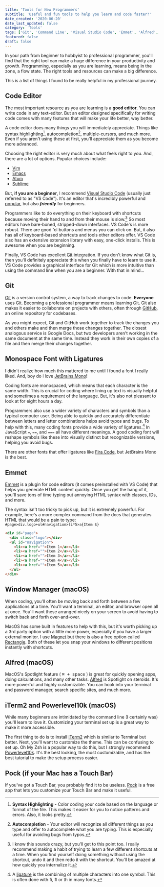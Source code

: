 ```yaml
---
title: 'Tools for New Programmers'
subtitle: 'Useful and fun tools to help you learn and code faster?'
date_created: '2020-06-20'
date_last_updated: false
category: 'Tools'
tags: ['Git', 'Command Line', 'Visual Studio Code', 'Emmet', 'Alfred', 'Pock']
featured: false
draft: false
---
```


In your path from beginner to hobbyist to professional programmer, you'll find that the right tool can make a huge difference in your productivity and growth. Programming, especially as you are learning, means being in the zone, a flow state. The right tools and resources can make a big difference.

This is a list of things I found to be really helpful in my professional journey.

## Code Editor

The most important resource as you are learning is a **good editor**. You can write code in any text-editor. But an editor designed specifically for writing code comes with many features that will make your life better, way better.

A code editor does many things you will immediately appreciate. Things like syntax highlighting[^1], autocompletion[^2], multiple-cursors, and much more. Even if you aren't using these at first, you'll appreciate them as you become more advanced.

[^1]: **Syntax Highlighting** - Color coding your code based on the language or format of the file. This makes it easier for you to notice patterns and errors. Also, it looks pretty.
[^2]: **Autocompletion** - Your editor will recognize all different things as you type and offer to autocomplete what you are typing. This is especially useful for avoiding bugs from typos.

Choosing the right editor is very much about what feels right to you. And, there are a lot of options. Popular choices include:

- [Vim](https://www.vim.org/)
- [Emacs](https://www.gnu.org/software/emacs/)
- [Atom](https://atom.io/)
- [Sublime](https://www.sublimetext.com/)

But, **if you are a beginner**, I recommend [Visual Studio Code](https://code.visualstudio.com/) (usually just referred to as "VS Code"). It's an editor that's incredibly powerful and [popular](https://www.software.com/src/ranking-the-top-5-code-editors-2019), but also **_friendly_** for beginners.

Programmers like to do everything on their keyboard with shortcuts because moving their hand to and from their mouse is slow.[^3] So most editors have bare-boned, stripped-down interfaces. VS Code's is more robust. There are good 'ol buttons and menus you can click on. But, it also has all of keyboard-based shortcuts and tools other editors offer. VS Code also has an extensive extension library with easy, one-click installs. This is awesome when you are beginning.

[^3]: I know this sounds crazy, but you'll get to this point too. I really recommend making a habit of trying to learn a few different shortcuts at a time. When you find yourself doing something without using the shortcut, undo it and then redo it with the shortcut. You'll be amazed at how quickly you internalize it.

Finally, VS Code has excellent [Git](https://git-scm.com/) integration. If you don't know what Git is, then you'll definitely appreciate this when you finally have to learn to use it. VS Code provides a graphical interface for Git which is more intuitive than using the command line when you are a beginner. With that in mind...

## Git

[Git](https://git-scm.com/) is a version control system, a way to track changes to code. **Everyone** uses Git. Becoming a professional programmer means learning Git. Git also makes it easier to collaborate on projects with others, often through [GitHub](https://github.com/), an online repository for codebases.

As you might expect, Git and GitHub work together to track the changes you and others make and then merge those changes together. The closest analogous service is Google Docs, but two developers aren't working in the same document at the same time. Instead they work in their own copies of a file and then merge their changes together.

## Monospace Font with Ligatures

I didn't realize how much this mattered to me until I found a font I really liked. And, boy do I love [JetBrains Mono](https://www.jetbrains.com/lp/mono/#key-features)!

Coding fonts are monospaced, which means that each character is the same width. This is crucial for coding where lining up text is visually helpful and sometimes a requirement of the language. But, it's also not pleasant to look at for eight hours a day.

Programmers also use a wider variety of characters and symbols than a typical computer user. Being able to quickly and accurately differentiate between letters and letter combinations helps avoid typos and bugs. To help with this, many coding fonts provide a wide variety of ligatures.[^4] In JavaScript `=`, `==`, and `===` all have different meanings. A good coding font will reshape symbols like these into visually distinct but recognizable versions, helping you avoid bugs.

[^4]: A [ligature](https://en.wikipedia.org/wiki/Orthographic_ligature) is the combining of multiple characters into one symbol. This is often done with fi, fl or th in many fonts.

There are other fonts that offer ligatures like [Fira Code](https://github.com/tonsky/FiraCode), but JetBrains Mono is the best.

## Emmet

[Emmet](https://emmet.io/) is a plugin for code editors (it comes preinstalled with VS Code) that helps you generate HTML content quickly. Once you get the hang of it, you'll save tons of time typing out annoying HTML syntax with classes, IDs, and more.

The syntax isn't too tricky to pick up, but it is extremely powerful. For example, here's a more complex command from the docs that generates HTML that would be a pain to type: `#page>div.logo+ul#navigation>li*5>a{Item $}`

```html [] {}
<div id="page">
  <div class="logo"></div>
  <ul id="navigation">
    <li><a href="">Item 1</a></li>
    <li><a href="">Item 2</a></li>
    <li><a href="">Item 3</a></li>
    <li><a href="">Item 4</a></li>
    <li><a href="">Item 5</a></li>
  </ul>
</div>
```

## Window Manager (macOS)

When coding, you'll often be moving back and forth between a few applications at a time. You'll want a terminal, an editor, and browser open all at once. You'll want these arranged nicely on your screen to avoid having to switch back and forth over-and-over.

MacOS has some built in features to help with this, but it's worth picking up a 3rd party option with a little more power, especially if you have a larger external monitor. I use [Magnet](https://apps.apple.com/us/app/magnet/id441258766?mt=12) but there is also a free option called [Rectangle](https://github.com/rxhanson/Rectangle). Both of these let you snap your windows to different positions instantly with shortcuts.

## Alfred (macOS)

MacOS's Spotlight feature ( <kbd>⌘ + space</kbd> ) is great for quickly opening apps, doing calculations, and many other tasks. [Alfred](https://www.alfredapp.com/) is Spotlight on steroids. It's more powerful and highly customizable. You can hook into your terminal and password manager, search specific sites, and much more.

## iTerm2 and Powerlevel10k (macOS)

While many beginners are intimidated by the command line (I certainly was) you'll learn to love it. Customizing your terminal set up is a great way to make it more accessible.

The first thing to do is to install [iTerm2](https://www.iterm2.com/) which is similar to Terminal but better. Next, you'll want to customize the theme. This can be confusing to set up. Oh My Zsh is a popular way to do this, but I strongly recommend [Powerlevel10k](https://github.com/romkatv/powerlevel10k). It's the best looking, the most customizable, and has the best tutorial to make the setup process easier.

## Pock (if your Mac has a Touch Bar)

If you've got a Touch Bar, you probably find it to be useless. [Pock](https://pock.dev/) is a free app that lets you customize your Touch Bar and make it useful.
